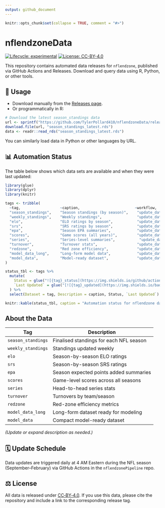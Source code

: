 ```yaml
---
output: github_document
---
```


```r
knitr::opts_chunk$set(collapse = TRUE, comment = "#>")
```

# nflendzoneData

<!-- badges: start -->

[![Lifecycle: experimental](https://img.shields.io/badge/lifecycle-experimental-orange.svg)](https://lifecycle.r-lib.org/articles/stages.html#experimental)
[![License: CC-BY-4.0](https://img.shields.io/badge/License-CC--BY--4.0-blue.svg)](LICENSE.md)

<!-- badges: end -->

This repository contains automated data releases for `nflendzone`, published via GitHub Actions and Releases. Download and query data using R, Python, or other tools.

## 🔧 Usage

* Download manually from the [Releases page](https://github.com/TylerPollard410/nflendzoneData/releases).
* Or programmatically in R:

```r
# Download the latest season_standings data
url <- sprintf("https://github.com/TylerPollard410/nflendzoneData/releases/download/season_standings/season_standings.rds")
download.file(url, "season_standings_latest.rds")
data <- readr::read_rds("season_standings_latest.rds")
```

You can similarly load data in Python or other languages by URL.

## 📊 Automation Status

The table below shows which data sets are available and when they were last updated:

```r
library(glue)
library(dplyr)
library(knitr)

tags <- tribble(
  ~tag,                  ~caption,                         ~workflow,
  "season_standings",    "Season standings (by season)",    "update_data.yml",
  "weekly_standings",    "Weekly standings",                "update_data.yml",
  "elo",                 "ELO ratings by season",           "update_data.yml",
  "srs",                 "SRS ratings by season",           "update_data.yml",
  "epa",                 "Season EPA summaries",            "update_data.yml",
  "scores",              "Game scores (all years)",         "update_data.yml",
  "series",              "Series-level summaries",           "update_data.yml",
  "turnover",            "Turnover stats",                  "update_data.yml",
  "redzone",             "Red zone efficiency",             "update_data.yml",
  "model_data_long",     "Long-form model data",            "update_data.yml",
  "model_data",          "Model-ready dataset",             "update_data.yml"
)

status_tbl <- tags %>%
  mutate(
    Status = glue("![{tag}_status](https://img.shields.io/github/actions/workflow/status/TylerPollard410/nflendzonePipeline/{workflow}?label={tag}&style=flat-square)"),
    `Last Updated` = glue("[![{tag}_updated](https://img.shields.io/badge/dynamic/json?color=blue&label=Last%20Updated&query=updated&url=https://github.com/TylerPollard410/nflendzoneData/releases/download/{tag}/timestamp.json)](https://github.com/TylerPollard410/nflendzoneData/releases/tag/{tag})")
  ) %>%
  select(Dataset = tag, Description = caption, Status, `Last Updated`)

knitr::kable(status_tbl, caption = "Automation status for nflendzone data releases.")
```

## About the Data

| Tag                | Description                             |
| ------------------ | --------------------------------------- |
| `season_standings` | Finalised standings for each NFL season |
| `weekly_standings` | Standings updated weekly                |
| `elo`              | Season-by-season ELO ratings            |
| `srs`              | Season-by-season SRS ratings            |
| `epa`              | Season expected points added summaries  |
| `scores`           | Game-level scores across all seasons    |
| `series`           | Head-to-head series stats               |
| `turnover`         | Turnovers by team/season                |
| `redzone`          | Red-zone efficiency metrics             |
| `model_data_long`  | Long-form dataset ready for modeling    |
| `model_data`       | Compact model-ready dataset             |

*(Update or expand description as needed.)*

## 🗓️ Update Schedule

Data updates are triggered daily at 4 AM Eastern during the NFL season (September–February) via GitHub Actions in the `nflendzonePipeline` repo.

## ⚖️ License

All data is released under [CC‑BY‑4.0](LICENSE.md). If you use this data, please cite the repository and include a link to the corresponding release tag.
